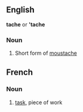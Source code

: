 ==English==
'''tache''' or ''''tache'''
===Noun===
# Short form of [[moustache]]
==French==
===Noun===
# [[task]], piece of work